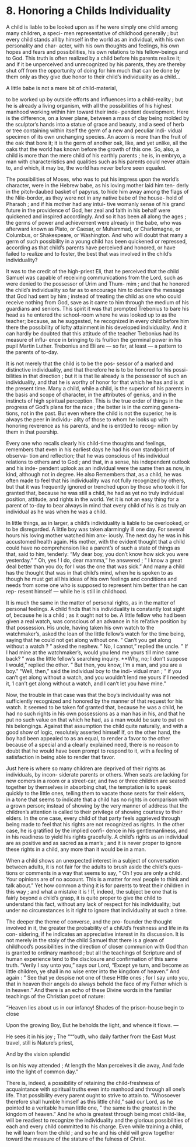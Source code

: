 # 8. Honoring a Childs Individuality

A child is liable to be looked upon as if he were simply one child among many children, a speci- men representative of childhood generally ; but every child stands all by himself in the world as an individual, with his own personality and char- acter, with his own thoughts and feelings, his own hopes and fears and possibilities, his own relations to his fellow-beings and to God. This truth is often realized by a child before his parents realize it; and if it be unperceived and unrecognized by his parents, they are thereby shut off from the opportunity of doing for him much that can be done by them only as they give due honor to their child's individuality as a child...

A little babe is not a mere bit of child-material,

to be worked up by outside efforts and influences into a child-reality ; but he is already a living organism, with all the possibilities of his highest manhood working within him toward their inde- pendent development. Here is the difference, on a lower plane, between a mass of clay being molded by the sculptor's hands into a statue of grace and beauty, and a seed of herb or tree containing within itself the germ of a new and peculiar indi- vidual specimen of its own unchanging species. An acorn is more than the fruit of the oak that bore it; it is the germ of another oak, like, and yet unlike, all the oaks that the world has known before the growth of this one. So, also, a child is more than the mere child of his earthly parents ; he is, in embryo, a man with characteristics and qualities such as his parents could never attain to, and which, it may be, the world has never before seen equaled.

The possibilities of Moses, who was to put his impress upon the world's character, were in the Hebrew babe, as his loving mother laid him ten- derly in the pitch-daubed basket of papyrus, to hide him away among the flags of the Nile-border, as they were not in any native babe of the house- hold of Pharaoh ; and if his mother had any intui- tive womanly sense of his grand future in the providence of God, her zeal and faith in his behalf were quickened and inspired accordingly. And so it has been all along the ages ; the germs of power and achievement were already in the babe, who was afterward known as Plato, or Caesar, or Muhammad, or Charlemagne, or Columbus, or Shakespeare, or Washington. And who will doubt that many a germ of such possibility in a young child has been quickened or repressed, according as that child's parents have perceived and honored, or have failed to realize and to foster, the best that was involved in the child's individuality?

It was to the credit of the high-priest Eli, that he perceived that the child Samuel was capable of receiving communications from the Lord, such as were denied to the possessor of Urim and Thum- mim ; and that he honored the child's individuality so far as to encourage him to declare the message that God had sent by him ; instead of treating the child as one who could receive nothing from God, save as it came to him through the medium of his guardians and seniors. This spirit it was that prompted Trebonius to bare his head as he entered the school-room where he was looked up to as the teacher; because, as he suggested, he recognized in every child before him there the possibility of lofty attainment in his developed individuality. And it can hardly be doubted that this attitude of the teacher Trebonius had its measure of influ- ence in bringing to its fruition the germinal power in his pupil Martin Luther. Trebonius and Eli are — so far, at least — a pattern to the parents of to-day.

It is not merely that the child is to be the pos- sessor of a marked and distinctive individuality, and that therefore he is to be honored for his possi- bilities in that direction ; but it is that lie already is the possessor of such an individuality, and that he is worthy of honor for that which he has and is at the present time. Many a child, while a child, is the superior of his parents in the basis and scope of character, in the attributes of genius, and in the instincts of high spiritual perception. This is the true order of things in the progress of God's plans for the race ; the better is in the coming genera- tions, not in the past. But even where the child is not the superior, he is always the peer in individu- ality of those to whom he looks up with honoring reverence as his parents, and he is entitled to recog- nition by them in that peership.

Every one who recalls clearly his child-time thoughts and feelings, remembers that even in his earliest days he had his own standpoint of observa- tion and reflection; that he was conscious of his individual relations to others and to God ; and that, in a sense, his independent outlook and his inde- pendent uplook as an individual were the same then as now, in kind, although not in degree. He also Remembers that, as a child, he was often made to feel that his individuality was not fully recognized by others, but that it was frequently ignored or trenched upon by those who took it for granted that, because he was still a child, he had as yet no truly individual position, attitude, and rights in the world. Yet it is not an easy thing for a parent of to-day to bear always in mind that every child of his is as truly an individual as he was when he was a child.

In little things, as in larger, a child's individuality is liable to be overlooked, or to be disregarded. A little boy was taken alarmingly ill one day. For several hours his loving mother watched him anx- iously. The next day he was in his accustomed health again. His mother, with the evident thought that a child could have no comprehension like a parent's of such a state of things as that, said to him, tenderly: "My dear boy, you don't know how sick you were yesterday." " Oh, yes ! I do, dear mamma," he answered ; " I know a great deal better than you do; for I was the one that was sick." And many a child has the thought that was in that child's mind, when he is spoken to as though he must get all his ideas of his own feelings and conditions and needs from some one who is supposed to represent him better than he can rep- resent himself — while he is still in childhood.

It is much the same in the matter of personal rights, as in the matter of personal feelings. A child finds that his individuality is constantly lost sight of, because he is a child ; as it ought not to be. A little fellow who had been given a real watch, was conscious of an advance in his rel'ative position by that possession. His uncle, having taken his own watch to the watchmaker's, asked the loan of the little fellow's watch for the time being, saying that he could not get along without one. " Can't you get along without a watch ? " asked the nephew. " No, I cannot," replied the uncle. " If I had mine at the watchmaker's, would you lend me yours till mine came back? " was the little fellow's searching inquiry. **Why, no; I don't suppose I would," replied the other. " But then, you know, I'm a man, and you are a boy." "Well, then," said the individual boy to the indi- vidual man ; " if you can't get along without a watch, and you wouldn't lend me yours if I needed it, 1 can't get along without a watch, and I can't let you have mine."

Now, the trouble in that case was that the boy's individuality was not sufficiently recognized and honored by the manner of that request for his watch. It seemed to be taken fof granted that, because he was a child, he had no such rights in his own possessions as a man has in his, and that he put no such value on that which he had, as a man would be sure to put on his belongings. Against that assumption the child quite naturally, and with a good show of logic, resolutely asserted himself If, on the other hand, the boy had been appealed to as an equal, to render a favor to the other because of a special and a clearly explained need, there is no reason to doubt that he would have been prompt to respond to it, with a feeling of satisfaction in being able to render that favor.

Just here is where so many children are deprived of their rights as individuals, by incon- siderate parents or others. When seats are lacking for new comers in a room or a street-car, and two or three children are seated together by themselves in absorbing chat, the temptation is to speak quickly to the little ones, telling them to vacate those seats for their elders, in a tone that seems to indicate that a child has no rights in comparison with a grown person; instead of showing by the very manner of address that the children's attention is called to their privilege of showing courtesy to their elders. In the one case, every child of that party feels aggrieved through being made to feel that his rights are not recognized as rights. In the other case, he is gratified by the implied confi- dence in his gentlemanliness, and in his readiness to yield his rights gracefully. A child's rights as an individual are as positive and as sacred as a man's ; and it is never proper to ignore these rights in a child, any more than it would be in a man.

When a child shows an unexpected interest in a subject of conversation between adults, it is not fair for the adults to brush aside the child's ques- tions or comments in a way that seems to say, " Oh ! you are only a child. Your opinions are of no account. This is a matter for real people to think and talk about." Yet how common a thing it is for parents to treat their children in this way ; and what a mistake it is ! If, indeed, the subject be one that is fairly beyond a child's grasp, it is quite proper to give the child to understand this fact, without any lack of respect for his individuality; but under no circumstances is it right to ignore that individuality at such a time.

The deeper the theme of converse, and the pro- founder the thought involved in it, the greater the probability of a chiUd's freshness and life in its con- sidering, if he indicates an appreciative interest in its discussion. It is not merely in the stoiy of the child Samuel that there is a gleam of childhood's possibilities in the direction of closer communion with God than is granted to ordinary manhood ; but all the teachings of Scripture and of human experience tend to the disclosure and confirmation of this same truth. "Verily I say unto you," says our Lord, "Except ye turn, and become as little children, ye shall in no wise enter into the kingdom of heaven." And again : " See that ye despise not one of these Httle ones ; for I say unto you, that in heaven their angels do always behold the face of my Father which is in heaven." And there is an echo of these Divine words in the familiar teachings of the Christian poet of nature:

"Heaven lies about us in our infancy! Shades of the prison-house begin to close

Upon the growing Boy, But he beholds the light, and whence it flows. —

He sees it in his joy ; The """outh, who daily farther from the East Must travel, still is Nature's priest,

And by the vision splendid

Is on his way attended ; At length the Man perceives it die away, And fade into the light of common day."

There is, indeed, a possibility of retaining the child-freshness of acquaintance with spiritual truths even into manhood and through all one's life. That possibility every parent ought to strive to attain to. "Whosoever therefore shall humble himself as this little child," said our Lord, as he pointed to a veritable human little one, " the same is the greatest in the kingdom of heaven." And he who is greatest through being most child-like, will be readiest to recognize the individuality and the glorious possibilities of each and every child committed to his charge. Even while training a child, he will learn from the child ; and so he and his child will grow together toward the measure of the stature of the fulness of Christ.